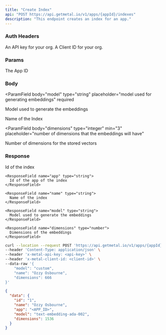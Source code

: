 ```yaml
---
title: "Create Index"
api: "POST https://api.getmetal.io/v1/apps/{appId}/indexes"
description: "This endpoint creates an index for an app."
---
```


### Auth Headers

<ParamField required header="x-metal-api-key" type="string">
  An API key for your org.
</ParamField>

<ParamField required header="x-metal-client-id" type="string">
  A Client ID for your org.
</ParamField>

### Params

<ParamField required path="appId" type="string">
  The App ID
</ParamField>

### Body

<ParamField
  body="model"
  type="string"
  placeholder="model used for generating embeddings"
  required
>
  Model used to generate the embeddings
</ParamField>

<ParamField body="name" type="string" placeholder="name of the index" required>
  Name of the Index
</ParamField>

<ParamField
  body="dimensions"
  type="integer"
  min="3"
  placeholder="number of dimensions that the embeddings will have"
>
  Number of dimensions for the stored vectors
</ParamField>

### Response

<ResponseField name="data" type="Index Object">
  <Expandable title="properties">
    <ResponseField name="id" type="string">
      Id of the index
    </ResponseField>

    <ResponseField name="app" type="string">
      Id of the app of the index
    </ResponseField>

    <ResponseField name="name" type="string">
      Name of the index
    </ResponseField>

    <ResponseField name="model" type="string">
      Model used to generate the embeddings
    </ResponseField>

    <ResponseField name="dimensions" type="number">
      Dimensions of the embeddings
    </ResponseField>

  </Expandable>
</ResponseField>

<RequestExample>

```bash Example Request
curl --location --request POST 'https://api.getmetal.io/v1/apps/{appId}/indexes' \
--header 'Content-Type: application/json' \
--header 'x-metal-api-key: <api-key>' \
--header 'x-metal-client-id: <client-id>' \
--data-raw '{
    "model": "custom",
    "name": "Ozzy Osbourne",
    "dimensions": 666
}'
```

</RequestExample>

<ResponseExample>

```json Response
{
  "data": {
    "id": "1",
    "name": "Ozzy Osbourne",
    "app": "<APP_ID>",
    "model": "text-embedding-ada-002",
    "dimensions": 1536
  }
}
```

</ResponseExample>
